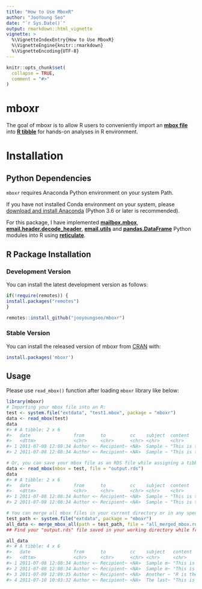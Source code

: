 ---
title: "How to Use MboxR"
author: "JooYoung Seo"
date: "`r Sys.Date()`"
output: rmarkdown::html_vignette
vignette: >
  %\VignetteIndexEntry{How to Use MboxR}
  %\VignetteEngine{knitr::rmarkdown}
  %\VignetteEncoding{UTF-8}
---

```{r setup, include = FALSE}
knitr::opts_chunk$set(
  collapse = TRUE,
  comment = "#>"
)
```

# mboxr

The goal of mboxr is to allow R users to conveniently import an [**mbox file**](https://en.wikipedia.org/wiki/Mbox) into [**R tibble**](https://tibble.tidyverse.org/) for hands-on analyses in R environment.

# Installation

## Python Dependencies

`mboxr` requires Anaconda Python environment on your system Path.

If you have not installed Conda environment on your system, please [download and install Anaconda](https://www.anaconda.com/download/) (Python 3.6 or later is recommended).

For this package, I have implemented [**mailbox.mbox**](https://docs.python.org/3/library/mailbox.html), [**email.header.decode_header**](https://docs.python.org/3/library/email.header.html), [**email.utils**](https://docs.python.org/3/library/email.utils.html) and [**pandas.DataFrame**](https://pandas.pydata.org/) Python modules into R using [**reticulate**](https://rstudio.github.io/reticulate/).

## R Package Installation

### Development Version

You can install the latest development version as follows:

```{r, eval=FALSE}
if(!require(remotes)) {
install.packages("remotes")
}

remotes::install_github("jooyoungseo/mboxr")
```

### Stable Version

You can install the released version of mboxr from [CRAN](https://CRAN.R-project.org) with:

```{r, eval=FALSE}
install.packages('mboxr')
```

## Usage

Please use `read_mbox()` function after loading `mboxr` library like below:

```{r test, eval=FALSE}
library(mboxr)
# Importing your mbox file into an R:
test <- system.file("extdata", "test1.mbox", package = "mboxr")
data <- read_mbox(test)
data
#> # A tibble: 2 x 6
#>   date                from      to         cc    subject  content          
#>   <dttm>              <chr>     <chr>      <chr> <chr>    <chr>            
#> 1 2011-07-08 12:08:34 Author <~ Recipient~ <NA>  Sample ~ "This is the bod~
#> 2 2011-07-08 12:08:34 Author <~ Recipient~ <NA>  Sample ~ "This is the sec~

# Or, you can save your mbox file as an RDS file while assigning a tibble variable at the same time like below:
data <- read_mbox(mbox = test, file = "output.rds")
data
#> # A tibble: 2 x 6
#>   date                from      to         cc    subject  content          
#>   <dttm>              <chr>     <chr>      <chr> <chr>    <chr>            
#> 1 2011-07-08 12:08:34 Author <~ Recipient~ <NA>  Sample ~ "This is the bod~
#> 2 2011-07-08 12:08:34 Author <~ Recipient~ <NA>  Sample ~ "This is the sec~

# You can merge all mbox files in your current directory or in any specified path into one tibble and save as an RDS file for the integrated one:
test_path <- system.file("extdata", package = "mboxr")
all_data <- merge_mbox_all(path = test_path, file = "all_merged_mbox.rds")
## Find your "output.rds" file saved in your working directory while freely using the imported tibble in your R session!

all_data
#> # A tibble: 4 x 6
#>   date                from      to         cc    subject   content         
#>   <dttm>              <chr>     <chr>      <chr> <chr>     <chr>           
#> 1 2011-07-08 12:08:34 Author <~ Recipient~ <NA>  Sample m~ "This is the bo~
#> 2 2011-07-08 12:08:34 Author <~ Recipient~ <NA>  Sample m~ "This is the se~
#> 3 2011-07-09 12:09:35 Author <~ Recipient~ <NA>  Another ~ "R is the best!~
#> 4 2011-07-10 10:03:32 Author <~ Recipient~ <NA>  The last~ "This is the la~
```

